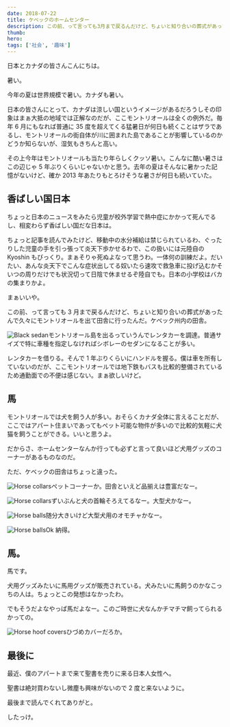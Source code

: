```yaml
---
date: 2018-07-22
title: ケベックのホームセンター
description: この前、って言っても3月まで戻るんだけど、ちょいと知り合いの葬式があったんで久々にモントリオールを出て田舎に行ったんだ。ケベック州内の田舎。
thumb:
hero:
tags: ['社会', '趣味']
---
```


日本とカナダの皆さんこんにちは。

暑い。

今年の夏は世界規模で暑い。カナダも暑い。

日本の皆さんにとって、カナダは涼しい国というイメージがあるだろうしその印象はまぁ大抵の地域では正解なのだが、ここモントリオールは全くの例外だ。毎年 6 月にもなれば普通に 35 度を超えてくる猛暑日が何日も続くことはザラであるし、モントリオールの街自体が川に囲まれた島であることが影響しているのかどうか知らないが、湿気もきちんと高い。

その上今年はモントリオールも当たり年らしくクッソ暑い。こんなに酷い暑さはこの辺じゃ 5 年ぶりくらいじゃないかと思う。去年の夏はそんなに暑かった記憶がないけど、確か 2013 年あたりもとろけそうな暑さが何日も続いていた。

## 香ばしい国日本

ちょっと日本のニュースをみたら児童が校外学習で熱中症にかかって死んでるし、相変わらず香ばしい国だな日本は。

ちょっと記事を読んでみたけど、移動中の水分補給は禁じられているわ、ぐったりした児童の手を引っ張って炎天下歩かせるわで、この扱いには元陸自の Kyoshin もびっくり。まぁそりゃ死ぬよなって思うわ。一体何の訓練だよ。だいたい、あんな炎天下でこんな症状出してる奴いたら速攻で救急車に投げ込むかそいつの周りだけでも状況切って日陰で休ませるぞ陸自でも。日本の小学校はバカの集まりかよ。

まぁいいや。

この前、って言っても 3 月まで戻るんだけど、ちょいと知り合いの葬式があったんで久々にモントリオールを出て田舎に行ったんだ。ケベック州内の田舎。

![Black
  sedan](../images/quebec-pet-horse/car.jpg)モントリオール島を出るっていうんでレンタカーを調達。普通サイズで特に車種を指定しなければシボレーのセダンになることが多い。

レンタカーを借りる。そんで 1 年ぶりくらいにハンドルを握る。僕は車を所有していないのだが、ここモントリオールでは地下鉄もバスも比較的整備されているため通勤面での不便は感じない。まぁ欲しいけど。

## 馬

モントリオールでは犬を飼う人が多い。おそらくカナダ全体に言えることだが、ここではアパート住まいであってもぺット可能な物件が多いので比較的気軽に犬猫を飼うことができる。いいと思うよ。

だからさ、ホームセンターなんか行っても必ずと言って良いほど犬用グッズのコーナーがあるものなのだ。

ただ、ケベックの田舎はちょっと違った。

![Horse
  collars](../images/quebec-pet-horse/horse-collar-01.jpg)ぺットコーナーか。田舎といえど品揃えは豊富だなー。

![Horse
  collars](../images/quebec-pet-horse/horse-collar-02.jpg)ずいぶんと犬の首輪そろえてるなー。大型犬かなー。

![Horse
  balls](../images/quebec-pet-horse/horse-ball-01.jpg)随分大きいけど大型犬用のオモチャかなー。

![Horse balls](../images/quebec-pet-horse/horse-ball-02.jpg)Ok 納得。

## 馬。

馬です。

犬用グッズみたいに馬用グッズが販売されている。犬みたいに馬飼うのかなこっちの人は。ちょっとこの発想はなかったわ。

でもそうだよなやっぱ馬だよなー。このご時世に犬なんかチマチマ飼ってられるかっての。

![Horse hoof
  covers](../images/quebec-pet-horse/horse-boot.jpg)ひづめカバーだろか。

## 最後に

最近、僕のアパートまで来て聖書を売りに来る日本人女性へ。

聖書は絶対買わないし微塵も興味がないので 2 度と来ないように。

最後まで読んでくれてありがと。

したっけ。
